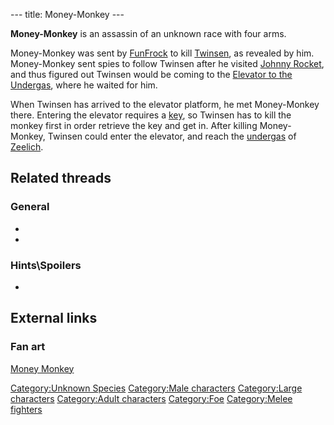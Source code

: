 ---
title: Money-Monkey
---

{{Character|
Name=Money-Monkey|
Image=DVMONEYM.JPG|
Race=Unknown|
Gender=Male|
Size=Large|
Age=Adult}}

'''Money-Monkey''' is an assassin of an unknown race with four arms.

Money-Monkey was sent by [[FunFrock]] to kill [[Twinsen]], as revealed by him. {{qdb|1666}} Money-Monkey sent spies to follow Twinsen after he visited [[Johnny Rocket]], and thus figured out Twinsen would be coming to the [[Elevator to the Undergas]], where he waited for him. {{qdb|1667}}

When Twinsen has arrived to the elevator platform, he met Money-Monkey there. Entering the elevator requires a [[key]], so Twinsen has to kill the monkey first in order retrieve the key and get in. After killing Money-Monkey, Twinsen could enter the elevator, and reach the [[undergas]] of [[Zeelich]].

==Related threads==
===General===
* {{thread|id=10446|title=i cant get to the monkey!}}
* {{thread|id=11905|title=whoever has done this is a genius}}

===Hints\Spoilers===
* {{thread|id=9495|title=Problem!}}

==External links==
===Fan art===
[http://www.deviantart.com/view/14459059/ Money Monkey]

[[Category:Unknown Species]]
[[Category:Male characters]]
[[Category:Large characters]]
[[Category:Adult characters]]
[[Category:Foe]]
[[Category:Melee fighters]]